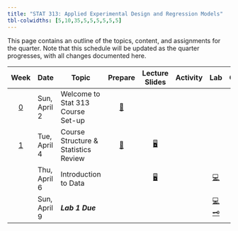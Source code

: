 ```yaml
---
title: "STAT 313: Applied Experimental Design and Regression Models"
tbl-colwidths: [5,10,35,5,5,5,5,5,5]
---
```


This page contains an outline of the topics, content, and assignments for the quarter. Note that this schedule will be updated as the quarter progresses, with all changes documented here.

::: column-screen-inset-right
|         Week          | Date         | Topic                                |                  Prepare                   |                      Lecture Slides                       | Activity |                                         Lab                                          | Critique | Project |
|:------:|--------|--------|:------:|:------:|:------:|:------:|:------:|:------:|
| [0](weeks/week-0.qmd) | Sun, April 2 | Welcome to Stat 313 Course Set-up    |   [📖](weeks/week-0.qmd "Course Set-up")   |                                                           |          |                                                                                      |          |         |
| [1](weeks/week-1.qmd) | Tue, April 4 | Course Structure & Statistics Review | [📖](weeks/week-1.qmd "Week 1 Coursework") | [🖥](slides/week1-day1.qmd "Week 1 Review Lecture Slides") |          |                                                                                      |          |         |
|                       | Thu, April 6 | Introduction to Data                 |                                            |   [🖥](slides/week1-day2.qmd "Week 1 Review Lab Slides")   |          |                             [💻](labs/lab-1.qmd "Lab 1")                             |          |         |
|                       | Sun, April 9 | ***Lab 1 Due***                      |                                            |                                                           |          | [💻](labs/lab-1.qmd "Lab 1") </br> [🗝](https://canvas.calpoly.edu "Cal Poly Canvas") |          |         |
:::
